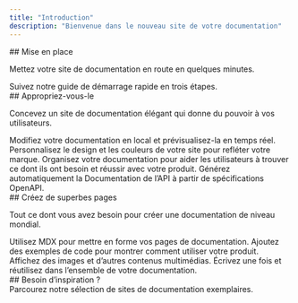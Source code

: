 ```yaml
---
title: "Introduction"
description: "Bienvenue dans le nouveau site de votre documentation"
---
```


<div id="setting-up">
  ## Mise en place
</div>

Mettez votre site de documentation en route en quelques minutes.

<Card title="Start here" icon="rocket" href="/fr/quickstart" horizontal>
  Suivez notre guide de démarrage rapide en trois étapes.
</Card>

<div id="make-it-yours">
  ## Appropriez-vous-le
</div>

Concevez un site de documentation élégant qui donne du pouvoir à vos utilisateurs.

<Columns cols={2}>
  <Card title="Modifier en local" icon="pen-to-square" href="/fr/development">
    Modifiez votre documentation en local et prévisualisez-la en temps réel.
  </Card>

  <Card title="Personnaliser votre site" icon="palette" href="/fr/essentials/settings">
    Personnalisez le design et les couleurs de votre site pour refléter votre marque.
  </Card>

  <Card title="Configurer la navigation" icon="map" href="/fr/essentials/navigation">
    Organisez votre documentation pour aider les utilisateurs à trouver ce dont ils ont besoin et réussir avec votre produit.
  </Card>

  <Card title="Documentation de l’API" icon="terminal" href="/fr/api-reference/introduction">
    Générez automatiquement la Documentation de l’API à partir de spécifications OpenAPI.
  </Card>
</Columns>

<div id="create-beautiful-pages">
  ## Créez de superbes pages
</div>

Tout ce dont vous avez besoin pour créer une documentation de niveau mondial.

<Columns cols={2}>
  <Card title="Write with MDX" icon="pen-fancy" href="/fr/essentials/markdown">
    Utilisez MDX pour mettre en forme vos pages de documentation.
  </Card>

  <Card title="Code samples" icon="code" href="/fr/essentials/code">
    Ajoutez des exemples de code pour montrer comment utiliser votre produit.
  </Card>

  <Card title="Images" icon="image" href="/fr/essentials/images">
    Affichez des images et d’autres contenus multimédias.
  </Card>

  <Card title="Reusable snippets" icon="recycle" href="/fr/essentials/reusable-snippets">
    Écrivez une fois et réutilisez dans l’ensemble de votre documentation.
  </Card>
</Columns>

<div id="need-inspiration">
  ## Besoin d’inspiration ?
</div>

<Card title="Voir des exemples complets" icon="stars" href="https://mintlify.com/customers">
  Parcourez notre sélection de sites de documentation exemplaires.
</Card>